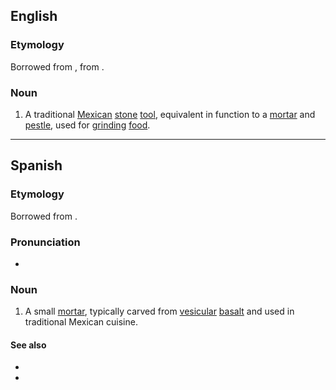 ==English==
{{wikipedia}}

===Etymology===
Borrowed from {{bor|en|es|molcajete}}, from {{der|en|nci|mōlcaxitl}}.

===Noun===
{{en-noun}}

# A traditional [[Mexican]] [[stone]] [[tool]], equivalent in function to a [[mortar]] and [[pestle]], used for [[grind]]ing [[food]].

----

==Spanish==

===Etymology===
Borrowed from {{bor|es|nci|mōlcaxitl}}.

===Pronunciation===
* {{IPA|/mo̞lkaˈxe̞t̪e̞/|lang=es}}

{{wikipedia|lang=es}}

===Noun===
{{es-noun|m}}

# {{lb|es|Mexico|Louisiana|Texas}} A small [[mortar]], typically carved from [[vesicular]] [[basalt]] and used in traditional Mexican cuisine.

====See also====
* {{l|es|mortero|g=m}}
* {{l|es|tejolote|g=m}}